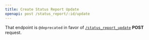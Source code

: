 ```yaml
---
title: Create Status Report Update
openapi: post /status_report/:id/update
---
```


That endpoint is `@deprecated` in favor of [`/status_report_update`](/api-reference/status_report_update/post-status_report_update/) **POST** request.